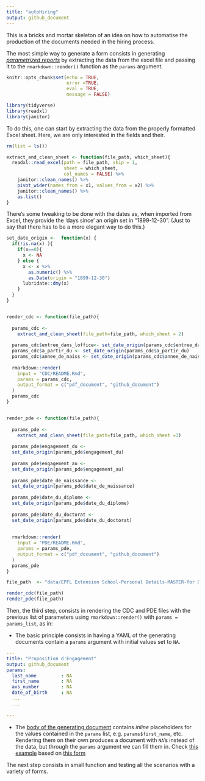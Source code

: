 ```yaml
---
title: "autoHiring"
output: github_document
---
```


This is a bricks and mortar skeleton  of an idea on how to automatise the production of the documents needed in the hiring process.

The most simple way to generate a form consists in generating [_parametrized reports_](https://rmarkdown.rstudio.com/developer_parameterized_reports.html%23parameter_types%2F#Passing_Parameters) by extracting the data from the excel file and passing it to the `rmarkdown::render()` function as the `params` argument.

```r
knitr::opts_chunk$set(echo = TRUE, 
                      error =TRUE, 
                      eval = TRUE, 
                      message = FALSE)
```

```r
library(tidyverse)
library(readxl)
library(janitor)
```

To do this, one can start by extracting the data from the properly formatted Excel sheet. Here, we are only interested in the fields and their. 

```r
rm(list = ls())
```

```r
extract_and_clean_sheet <- function(file_path, which_sheet){
  readxl::read_excel(path = file_path, skip = 1, 
                     sheet = which_sheet, 
                     col_names = FALSE) %>% 
    janitor::clean_names() %>% 
    pivot_wider(names_from = x1, values_from = x2) %>% 
    janitor::clean_names() %>% 
    as.list()
}
```

There's some tweaking to be done with the dates as, when imported from Excel, they provide the 'days since' an origin set in  "1899-12-30". (Just to say that there has to be a more elegant way to do this.) 

```r
set_date_origin <-  function(x) {
  if(!is.na(x) ){
    if(x==0){
      x <- NA
    } else {
      x <- x %>% 
        as.numeric() %>% 
        as.Date(origin = "1899-12-30")
      lubridate::dmy(x)
    }
  }
}


render_cdc <- function(file_path){
  
  params_cdc <- 
    extract_and_clean_sheet(file_path=file_path, which_sheet = 2)
   
  params_cdc$entree_dans_loffice<- set_date_origin(params_cdc$entree_dans_loffice)
  params_cdc$a_partir_du <- set_date_origin(params_cdc$a_partir_du) 
  params_cdc$annee_de_naiss <- set_date_origin(params_cdc$annee_de_naiss)
  
  rmarkdown::render(
    input = "CDC/README.Rmd", 
    params = params_cdc, 
    output_format = c("pdf_document", "github_document")
  )
  params_cdc
}


render_pde <- function(file_path){
  
  params_pde <- 
    extract_and_clean_sheet(file_path=file_path, which_sheet =3)
  
  params_pde$engagement_du <- 
  set_date_origin(params_pde$engagement_du)
  
  params_pde$engagement_au <- 
  set_date_origin(params_pde$engagement_au)
  
  params_pde$date_de_naissance <- 
  set_date_origin(params_pde$date_de_naissance)
  
  params_pde$date_du_diplome <- 
  set_date_origin(params_pde$date_du_diplome)
  
  params_pde$date_du_doctorat <- 
  set_date_origin(params_pde$date_du_doctorat) 
  
  
  rmarkdown::render(
    input = "PDE/README.Rmd", 
    params = params_pde, 
    output_format = c("pdf_document", "github_document")
  )
  params_pde
}
```


```r

file_path  <- "data/EPFL Extension School-Personal Details-MASTER-for Daniel-02SEP2020.xlsx"

render_cdc(file_path)
render_pde(file_path)
```



Then, the third step, consists in rendering the CDC and PDE files with the previous list of parameters using `rmarkdown::render()` with `params = params_list`, as in:


- The basic principle consists in having a YAML of the generating documents contain a `params` argument with initial values set to `NA`.

```YAML
---
title: "Proposition d'Engagement"
output: github_document
params:
  last_name         : NA
  first_name        : NA
  avs_number        : NA
  date_of_birth     : NA
  ...
  ...
  
---
```

- The [body of the generating document](PDE/README.Rmd) contains _inline_ placeholders for the values contained in the `params` list, e.g. `params$first_name`, etc. Rendering them on their own produces a document with `NA`'s instead of the data, but through the `params` argument we can fill them in. Check [this example](PDE/README.md) based on [this form](data/form_master.xlsx)

The next step consists in small function and testing all the scenarios with a variety of forms. 